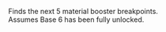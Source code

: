 {{Credits|@ciryll|https://cdn.discordapp.com/avatars/324964355471048714/37d89894eb894bd7c5f935083cbea560.webp}}
{{Backlink|Bases|bases}}
{{Backlink|Guide:Contents|all guides}}
Finds the next 5 material booster breakpoints.<br />
Assumes Base 6 has been fully unlocked.

<div id="layout-input" class="flexbox"></div>
<div id="booster-level" data-text="Current Mats Booster Level:" class="flexbox"></div>
<div id="calculate" data-text="Find Breakpoints" class="flexbox"></div>
<div id="base-6-breakpoints"></div>
